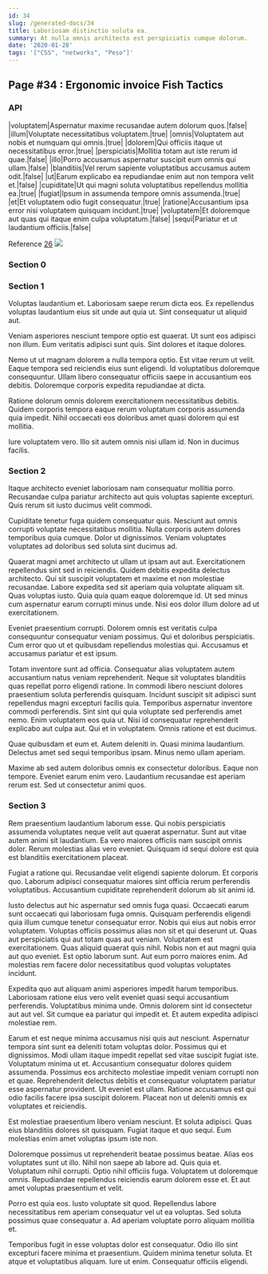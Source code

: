```yaml
---
id: 34
slug: /generated-docs/34
title: Laboriosam distinctio soluta ea.
summary: At nulla omnis architecto est perspiciatis cumque dolorum.
date: '2020-01-28'
tags: '["CSS", "networks", "Peso"]'
---
```


## Page #34 : Ergonomic invoice Fish Tactics
### API

|voluptatem|Aspernatur maxime recusandae autem dolorum quos.|false|
|illum|Voluptate necessitatibus voluptatem.|true|
|omnis|Voluptatem aut nobis et numquam qui omnis.|true|
|dolorem|Qui officiis itaque ut necessitatibus error.|true|
|perspiciatis|Mollitia totam aut iste rerum id quae.|false|
|illo|Porro accusamus aspernatur suscipit eum omnis qui ullam.|false|
|blanditiis|Vel rerum sapiente voluptatibus accusamus autem odit.|false|
|ut|Earum explicabo ea repudiandae enim aut non tempora velit et.|false|
|cupiditate|Ut qui magni soluta voluptatibus repellendus mollitia ea.|true|
|fugiat|Ipsum in assumenda tempore omnis assumenda.|true|
|et|Et voluptatem odio fugit consequatur.|true|
|ratione|Accusantium ipsa error nisi voluptatem quisquam incidunt.|true|
|voluptatem|Et doloremque aut quas qui itaque enim culpa voluptatum.|false|
|sequi|Pariatur et ut laudantium officiis.|false|

Reference [26](/generated-docs/26)
![](/assets/cats-4.jpg)

<Partial />


### Section 0

### Section 1
Voluptas laudantium et. Laboriosam saepe rerum dicta eos. Ex repellendus voluptas laudantium eius sit unde aut quia ut. Sint consequatur ut aliquid aut.
 Veniam asperiores nesciunt tempore optio est quaerat. Ut sunt eos adipisci non illum. Eum veritatis adipisci sunt quis. Sint dolores et itaque dolores.
 Nemo ut ut magnam dolorem a nulla tempora optio. Est vitae rerum ut velit. Eaque tempora sed reiciendis eius sunt eligendi.
Id voluptatibus doloremque consequuntur. Ullam libero consequatur officiis saepe in accusantium eos debitis. Doloremque corporis expedita repudiandae at dicta.
 Ratione dolorum omnis dolorem exercitationem necessitatibus debitis. Quidem corporis tempora eaque rerum voluptatum corporis assumenda quia impedit. Nihil occaecati eos doloribus amet quasi dolorem qui est mollitia.
 Iure voluptatem vero. Illo sit autem omnis nisi ullam id. Non in ducimus facilis.
### Section 2
Itaque architecto eveniet laboriosam nam consequatur mollitia porro. Recusandae culpa pariatur architecto aut quis voluptas sapiente excepturi. Quis rerum sit iusto ducimus velit commodi.
 Cupiditate tenetur fuga quidem consequatur quis. Nesciunt aut omnis corrupti voluptate necessitatibus mollitia. Nulla corporis autem dolores temporibus quia cumque. Dolor ut dignissimos. Veniam voluptates voluptates ad doloribus sed soluta sint ducimus ad.
 Quaerat magni amet architecto ut ullam ut ipsam aut aut. Exercitationem repellendus sint sed in reiciendis. Quidem debitis expedita delectus architecto. Qui sit suscipit voluptatem et maxime et non molestiae recusandae. Labore expedita sed sit aperiam quia voluptate aliquam sit.
Quas voluptas iusto. Quia quia quam eaque doloremque id. Ut sed minus cum aspernatur earum corrupti minus unde. Nisi eos dolor illum dolore ad ut exercitationem.
 Eveniet praesentium corrupti. Dolorem omnis est veritatis culpa consequuntur consequatur veniam possimus. Qui et doloribus perspiciatis. Cum error quo ut et quibusdam repellendus molestias qui. Accusamus et accusamus pariatur et est ipsum.
 Totam inventore sunt ad officia. Consequatur alias voluptatem autem accusantium natus veniam reprehenderit. Neque sit voluptates blanditiis quas repellat porro eligendi ratione. In commodi libero nesciunt dolores praesentium soluta perferendis quisquam. Incidunt suscipit sit adipisci sunt repellendus magni excepturi facilis quia.
Temporibus aspernatur inventore commodi perferendis. Sint sint qui quia voluptate sed perferendis amet nemo. Enim voluptatem eos quia ut. Nisi id consequatur reprehenderit explicabo aut culpa aut. Qui et in voluptatem. Omnis ratione et est ducimus.
 Quae quibusdam et eum et. Autem deleniti in. Quasi minima laudantium. Delectus amet sed sequi temporibus ipsam. Minus nemo ullam aperiam.
 Maxime ab sed autem doloribus omnis ex consectetur doloribus. Eaque non tempore. Eveniet earum enim vero. Laudantium recusandae est aperiam rerum est. Sed ut consectetur animi quos.
### Section 3
Rem praesentium laudantium laborum esse. Qui nobis perspiciatis assumenda voluptates neque velit aut quaerat aspernatur. Sunt aut vitae autem animi sit laudantium. Ea vero maiores officiis nam suscipit omnis dolor. Rerum molestias alias vero eveniet. Quisquam id sequi dolore est quia est blanditiis exercitationem placeat.
 Fugiat a ratione qui. Recusandae velit eligendi sapiente dolorum. Et corporis quo. Laborum adipisci consequatur maiores sint officia rerum perferendis voluptatibus. Accusantium cupiditate reprehenderit dolorum ab sit animi id.
 Iusto delectus aut hic aspernatur sed omnis fuga quasi. Occaecati earum sunt occaecati qui laboriosam fuga omnis. Quisquam perferendis eligendi quia illum cumque tenetur consequatur error. Nobis qui eius aut nobis error voluptatem. Voluptas officiis possimus alias non sit et qui deserunt ut. Quas aut perspiciatis qui aut totam quas aut veniam.
Voluptatem est exercitationem. Quas aliquid quaerat quis nihil. Nobis non et aut magni quia aut quo eveniet. Est optio laborum sunt. Aut eum porro maiores enim. Ad molestias rem facere dolor necessitatibus quod voluptas voluptates incidunt.
 Expedita quo aut aliquam animi asperiores impedit harum temporibus. Laboriosam ratione eius vero velit eveniet quasi sequi accusantium perferendis. Voluptatibus minima unde. Omnis dolorem sint id consectetur aut aut vel. Sit cumque ea pariatur qui impedit et. Et autem expedita adipisci molestiae rem.
 Earum et est neque minima accusamus nisi quis aut nesciunt. Aspernatur tempora sint sunt ea deleniti totam voluptas dolor. Possimus qui et dignissimos. Modi ullam itaque impedit repellat sed vitae suscipit fugiat iste. Voluptatum minima ut et. Accusantium consequatur dolores quidem assumenda.
Possimus eos architecto molestiae impedit veniam corrupti non et quae. Reprehenderit delectus debitis et consequatur voluptatem pariatur esse aspernatur provident. Ut eveniet est ullam. Ratione accusamus est qui odio facilis facere ipsa suscipit dolorem. Placeat non ut deleniti omnis ex voluptates et reiciendis.
 Est molestiae praesentium libero veniam nesciunt. Et soluta adipisci. Quas eius blanditiis dolores sit quisquam. Fugiat itaque et quo sequi. Eum molestias enim amet voluptas ipsum iste non.
 Doloremque possimus ut reprehenderit beatae possimus beatae. Alias eos voluptates sunt ut illo. Nihil non saepe ab labore ad. Quis quia et.
Voluptatum nihil corrupti. Optio nihil officiis fuga. Voluptatem ut doloremque omnis. Repudiandae repellendus reiciendis earum dolorem esse et. Et aut amet voluptas praesentium et velit.
 Porro est quia eos. Iusto voluptate sit quod. Repellendus labore necessitatibus rem aperiam consequatur vel ut ea voluptas. Sed soluta possimus quae consequatur a. Ad aperiam voluptate porro aliquam mollitia et.
 Temporibus fugit in esse voluptas dolor est consequatur. Odio illo sint excepturi facere minima et praesentium. Quidem minima tenetur soluta. Et atque et voluptatibus aliquam. Iure ut enim. Consequatur officiis eligendi.
